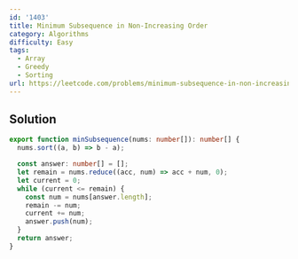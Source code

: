 ```yaml
---
id: '1403'
title: Minimum Subsequence in Non-Increasing Order
category: Algorithms
difficulty: Easy
tags:
  - Array
  - Greedy
  - Sorting
url: https://leetcode.com/problems/minimum-subsequence-in-non-increasing-order
---
```


## Solution

```typescript showLineNumbers
export function minSubsequence(nums: number[]): number[] {
  nums.sort((a, b) => b - a);

  const answer: number[] = [];
  let remain = nums.reduce((acc, num) => acc + num, 0);
  let current = 0;
  while (current <= remain) {
    const num = nums[answer.length];
    remain -= num;
    current += num;
    answer.push(num);
  }
  return answer;
}
```
